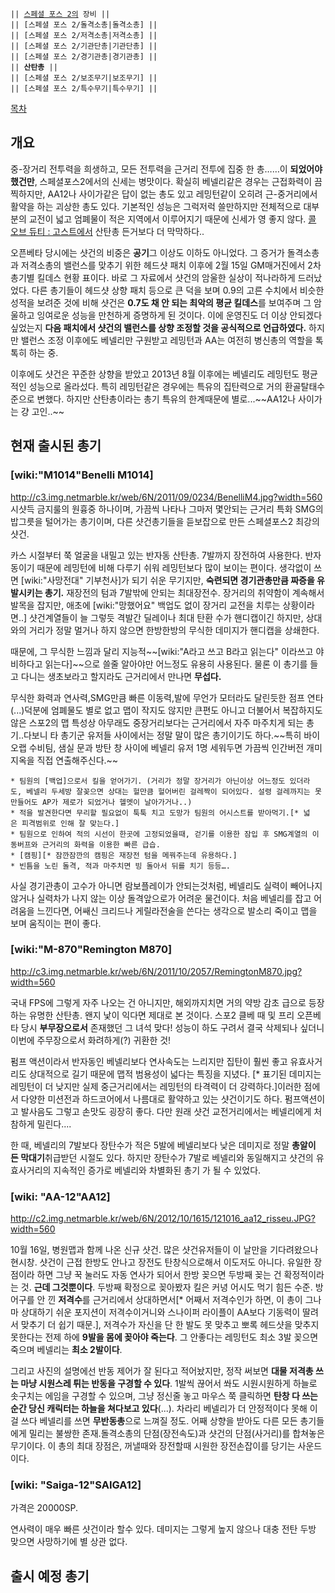 || [[스페셜 포스 2]]의 장비 ||
 || [스페셜 포스 2/돌격소총|돌격소총] ||
 || [스페셜 포스 2/저격소총|저격소총] ||
 || [스페셜 포스 2/기관단총|기관단총] ||
 || [스페셜 포스 2/경기관총|경기관총] ||
 || '''산탄총''' ||
 || [스페셜 포스 2/보조무기|보조무기] ||
 || [스페셜 포스 2/특수무기|특수무기] ||

[[목차]]

== 개요 ==
중-장거리 전투력을 희생하고, 모든 전투력을 근거리 전투에 집중 한 총……이 '''되었어야 했건만''', 스페셜포스2에서의 신세는 병맛이다. 확실히 베넬리같은 경우는 근접화력이 끔찍하지만, AA12나 사이가같은 답이 없는 총도 있고 레밍턴같이 오히려 근-중거리에서 활약을 하는 괴상한 총도 있다. 기본적인 성능은 그럭저럭 쓸만하지만 전체적으로 대부분의 교전이 넓고 엄폐물이 적은 지역에서 이루어지기 때문에 신세가 영 좋지 않다. [[콜 오브 듀티 : 고스트]]에서 산탄총 든거보다 더 막막하다..

오픈베타 당시에는 샷건의 비중은 '''공기'''그 이상도 이하도 아니었다. 그 증거가 돌격소총과 저격소총의 밸런스를 맞추기 위한 헤드샷 패치 이후에 2월 15일 GM매거진에서 2차 총기별 킬데스 현황 표이다. 바로 그 자료에서 샷건의 암울한 실상이 적나라하게 드러났었다. 다른 총기들이 헤드샷 상향 패치 등으로 큰 덕을 보며 0.9의 고른 수치에서 비슷한 성적을 보려준 것에 비해 샷건은 '''0.7도 채 안 되는 최악의 평균 킬데스'''를 보여주며 그 암울하고 잉여로운 성능을 만천하게 증명하게 된 것이다. 이에 운영진도 더 이상 안되겠다 싶었는지 '''다음 패치에서 샷건의 밸런스를 상향 조정할 것을 공식적으로 언급하였다.''' 하지만 밸런스 조정 이후에도 베넬리만 구원받고 레밍턴과 AA는 여전히 병신총의 역할을 톡톡히 하는 중.  

이후에도 샷건은 꾸준한 상향을 받았고 2013년 8월 이후에는 베넬리도 레밍턴도 평균적인 성능으로 올라섰다. 특히 레밍턴같은 경우에는 특유의 집탄력으로 거의 환골탈태수준으로 변했다. 하지만 산탄총이라는 총기 특유의 한계때문에 별로...~~AA12나 사이가는 걍 고인..~~

== 현재 출시된 총기 ==
=== [wiki:"M1014"Benelli M1014] ===
http://c3.img.netmarble.kr/web/6N/2011/09/0234/BenelliM4.jpg?width=560
시샷득 금지룰의 원흉중 하나이며, 가끔씩 나타나 그마저 몇안되는 근거리 특화 SMG의 밥그릇을 털어가는 총기이며, 다른 샷건총기들을 듣보잡으로 만든 스페셜포스2 최강의 샷건.

카스 시절부터 쭉 얼굴을 내밀고 있는 반자동 산탄총. 7발까지 장전하여 사용한다. 반자동이기 때문에 레밍턴에 비해 다루기 쉬워 레밍턴보다 많이 보이는 편이다. 생각없이 쓰면 [wiki:"사망전대" 기부천사]가 되기 쉬운 무기지만, '''숙련되면 경기관총만큼 짜증을 유발시키는 총기.''' 재장전의 텀과 7발밖에 안되는 최대장전수. 장거리의 취약함이 계속해서 발목을 잡지만, 애초에 [wiki:"망했어요" 백업도 없이 장거리 교전을 치루는 상황이라면..] 샷건계열들이 늘 그렇듯 격발간 딜레이나 최대 탄환 수가 핸디캡이긴 하지만, 상대와의 거리가 정말 멀거나 하지 않으면 한방한방의 무식한 데미지가 핸디캡을 상쇄한다.

때문에, 그 무식한 느낌과 달리 지능적~~[wiki:"A라고 쓰고 B라고 읽는다" 이라쓰고 야비하다고 읽는다]~~으로 쓸줄 알아야만 어느정도 유용히 사용된다. 물론 이 총기를 들고 다니는 생초보라고 할지라도 근거리에서 만나면 '''무섭다.'''

무식한 화력과 연사력,SMG만큼 빠른 이동력,발에 무언가 모터라도 달린듯한 점프 연타(...)덕분에 엄폐물도 별로 없고 맵이 작지도 않지만 큰편도 아니고 더불어서 복잡하지도 않은 스포2의 맵 특성상 아무래도 중장거리보다는 근거리에서 자주 마주치게 되는 총기..다보니 타 총기군 유저들 사이에서는 정말 말이 많은 총기이기도 하다.~~특히 바이오랩 수비팀, 샘실 문과 방탄 창 사이에 베넬리 유저 1명 세워두면 가끔씩 인간버전 개미지옥을 직접 연출해주신다.~~

 * 팀원의 [백업]으로서 킬을 얻어가기. (거리가 정말 장거리가 아닌이상 어느정도 있더라도, 베넬리 두세방 잘꽂으면 상대는 헐만큼 헐어버린 걸레짝이 되어있다. 설령 걸레까지는 못만들어도 AP가 제로가 되었거나 헬멧이 날아가거나..)
 * 적을 발견한다면 무리할 필요없이 툭툭 치고 도망가 팀원의 어시스트를 받아먹기.[* 넓은 피격범위로 인해 잘 맞는다.]
 * 팀원으로 인하여 적의 시선이 한곳에 고정되었을때, 걷기를 이용한 잠입 후 SMG계열의 이동버프와 근거리의 화력을 이용한 빠른 급습.
 * [캠핑][* 잠깐잠깐의 캠핑은 재장전 텀을 메꿔주는데 유용하다.]
 * 빈틈을 노린 돌격, 적과 마주치면 빙 돌아서 뒤를 치기 등등….

사실 경기관총이 고수가 아니면 람보플레이가 안되는것처럼, 베넬리도 실력이 빼어나지 않거나 실력차가 나지 않는 이상 돌격앞으로가 어려운 물건이다. 처음 베넬리를 잡고 어려움을 느낀다면, 어쌔신 크리드나 게릴라전술을 쓴다는 생각으로 발소리 죽이고 맵을 보며 움직이는 편이 좋다. 

=== [wiki:"M-870"Remington M870] ===
http://c3.img.netmarble.kr/web/6N/2011/10/2057/RemingtonM870.jpg?width=560

국내 FPS에 그렇게 자주 나오는 건 아니지만, 해외까지치면 거의 약방 감초 급으로 등장하는 유명한 산탄총. 왠지 낯이 익다면 제대로 본 것이다. 스포2 클베 때 및 프리 오픈베타 당시 '''부무장으로서''' 존재했던 그 녀석 맞다! 성능이 하도 구려서 결국 삭제되나 싶더니 이번에 주무장으로서 화려하게(?) 귀환한 것!
 
펌프 액션이라서 반자동인 베넬리보다 연사속도는 느리지만 집탄이 훨씬 좋고 유효사거리도 상대적으로 길기 때문에 맵적 범용성이 넓다는 특징을 지녔다. [* 표기된 데미지는 레밍턴이 더 낮지만 실제 중근거리에서는 레밍턴의 타격력이 더 강력하다.]이러한 점에서 다양한 미션전과 하드코어에서 나름대로 활약하고 있는 샷건이기도 하다. 펌프액션이고 발사음도 그렇고 손맛도 굉장히 좋다. 다만 원래 샷건 교전거리에서는 베넬리에게 처참하게 밀린다.... 

한 때, 베넬리의 7발보다 장탄수가 적은 5발에 베넬리보다 낮은 데미지로 정말 '''총알이 든 막대기'''취급받던 시절도 있다. 하지만 장탄수가 7발로 베넬리와 동일해지고 샷건의 유효사거리의 지속적인 증가로 베넬리와 차별화된 총기 가 될 수 있었다.
 
=== [wiki: "AA-12"AA12] ===
http://c2.img.netmarble.kr/web/6N/2012/10/1615/121016_aa12_risseu.JPG?width=560

10월 16일, 병원맵과 함께 나온 신규 샷건. 많은 샷건유저들이 이 날만을 기다려왔으나 현시창. 샷건이 근접 한방도 안나고 장전도 탄창식으로해서 이도저도 아니다. 유일한 장점이라 하면 그냥 꾹 눌러도 자동 연사가 되어서 한방 꽂으면 두방째 꽂는 건 확정적이라는 것. '''근데 그것뿐이다'''. 두방째 확정으로 꽂아봤자 킬은 커녕 어시도 먹기 힘든 수준. 방어구를 안 낀 '''저격수'''를 근거리에서 상대하면서[* 어째서 저격수인가 하면, 이 총이 그나마 상대하기 쉬운 포지션이 저격수이거니와 스나이퍼 라이플이 AA보다 기동력이 딸려서 맞추기 더 쉽기 때문.], 저격수가 자신을 단 한 발도 못 맞추고 뽀록 헤드샷을 맞추지 못한다는 전제 하에 '''9발을 몸에 꽂아야 죽는다'''. 그 안좋다는 레밍턴도 최소 3발 꽂으면 죽으며 베넬리는 '''최소 2발이다'''.

그리고 사진의 설명에선 반동 제어가 잘 된다고 적어놨지만, 정작 써보면 '''대물 저격총 쓰는 마냥 시원스레 튀는 반동을 구경할 수 있다'''. 1발씩 끊어서 쏴도 시원시원하게 하늘로 솟구치는 에임을 구경할 수 있으며, 그냥 정신줄 놓고 마우스 쭉 클릭하면 '''탄창 다 쓰는 순간 당신 캐릭터는 하늘을 쳐다보고 있다'''(...). 차라리 베넬리가 더 안정적이다 못해 이걸 쓰다 베넬리를 쓰면 '''무반동총'''으로 느껴질 정도. 어째 상향을 받아도 다른 모든 총기들에게 밀리는 불쌍한 존재.돌격소총의 단점(장전속도)과 샷건의 단점(사거리)를 합쳐놓은 무기이다. 이 총의 최대 장점은, 꺼낼때와 장전할때 시원한 장전손잡이를 당기는 사운드이다. 

=== [wiki: "Saiga-12"SAIGA12] ===
가격은 20000SP.

연사력이 매우 빠른 샷건이라 할수 있다. 데미지는 그렇게 높지 않으나 대충 전탄 두방 맞으면 사망하기에 별 상관 없다.

== 출시 예정 총기 ==

